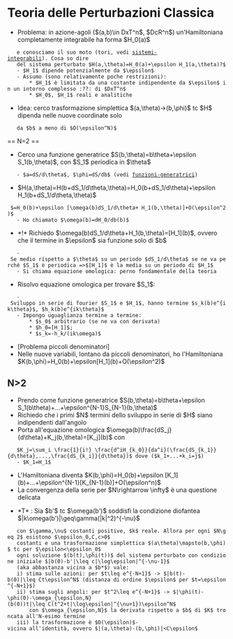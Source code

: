 = Teoria delle Perturbazioni Classica =
* Problema: in azione-agoli ($(a,b)\in DxT^n$, $DcR^n$) un'Hamiltoniana completamente integrabile ha forma $H_0(a)$
    e conosciamo il suo moto (tori, vedi [[sistemi-integrabili]]). Cosa so dire
    del sistema perturbato $H(a,\theta)=H_0(a)+\epsilon H_1(a,\theta)?$
    - $H_1$ dipende potenzialmente da $\epsilon$
    - Assumo (sono relativamente poche restrizioni):
        * $H_1$ è limitata da una costante indipendente da $\epsilon$ in un intorno complesso :??: di $DxT^n$
        * $H_0$, $H_1$ reali e analitiche
* Idea: cerco trasformazione simplettica $(a,\theta)->(b,\phi)$ tc $H$ dipenda nelle nuove coordinate solo
    da $b$ a meno di $O(\epsilon^N)$

== N=2 ==
* Cerco una funzione generatrice $S(b,\theta)=b\theta+\epsilon S_1(b,\theta)$, con $S_1$ periodica in $\theta$
    - $a=dS/d\theta$, $\phi=dS/db$ (vedi [[funzioni-generatrici]])
* $H(a,\theta)=H(b+dS_1/d\theta,\theta)=H_0(b+dS_1/d\theta)+\epsilon H_1(b+dS_1/d\theta,\theta)$
  $=H_0(b)+\epsilon [\omega(b)dS_1/d\theta+ H_1(b,\theta)]+O(\epsilon^2)$
    - Ho chiamato $\omega(b)=dH_0/db(b)$
* *!* Richiedo $\omega(b)dS_1/d\theta+H_1(b,\theta)=[H_1](b)$, ovvero che il termine in $\epsilon$ sia funzione solo di $b$
    - Se medio rispetto a $\theta$ su un periodo $dS_1/d\theta$ se ne va perchè $S_1$ è periodica =>$[H_1]$ è la media su un periodo di $H_1$
    - Si chiama equazione omologica: perno fondamentale della teoria
* Risolvo equazione omologica per trovare $S_1$:
    - Sviluppo in serie di fourier $S_1$ e $H_1$, hanno termine $s_k(b)e^{ik\theta}$, $h_k(b)e^{ik\theta}$
    - Impongo uguaglianza termine a termine:
        * $s_0$ arbitrario (se ne va con derivata)
        * $h_0=[H_1]$;
        * $s_k=-h_k/(ik\omega)$
* [Problema piccoli denominatori]
* Nelle nuove variabili, lontano da piccoli denominatori, ho l'Hamiltoniana $K(b,\phi)=H_0(b)+\epsilon[H_1](b)+O(\epsilon^2)$

== N>2 ==
* Prendo come funzione generatrice $S(b,\theta)=b\theta+\epsilon S_1(b\theta)+...+\epsilon^{N-1}S_{N-1}(b,\theta)$
* Richiedo che i primi $N$ termini dello sviluppo in serie di $H$ siano indipendenti dall'angolo
* Porta all'equazione omologica $\omega(b)\frac{dS_j}{d\theta}+K_j(b,\theta)=[K_j](b)$ con
    $K_j=\sum_i \frac{1}{i!} \frac{d^iH_{k_0}}{da^i}(\frac{dS_{k_1}}{d\theta},...,\frac{dS_{k_i}}{d\theta})$ dove ($k_1+...+k_i=j$)
    - $K_1=H_1$
* L'Hamiltoniana diventa $K(b,\phi)=H_0(b)+\epsilon [K_1](b)+...+\epsilon^{N-1}[K_{N-1}(b)]+O(\epsilon^n)$
* La convergenza della serie per $N\rightarrow \infty$ è una questione delicata


* *T* : Sia $b'$ tc $\omega(b')$ soddisfi la condizione diofantea $|k\omega(b')|\geq\gamma(|k|^2)^{-\nu}$
    con $\gamma,\nu$ costanti positive, $k$ reale. Allora per ogni $N\geq 2$ esistono $\epsilon_0,C,c>0$
    costanti e una trasformazione simplettica $(a\theta)\mapsto(b,\phi)$ tc per $\epsilon<\epsilon_0$
    ogni soluzione $(b(t),\phi(t))$ del sistema perturbato con condizione iniziale $|b(0)-b'|\leq c|\log\epsilon|^{-\nu-1}$
    (aka abbastanza vicina a $b*$) vale:
    i) stima sulle azioni: per $t\leq e^{-N+1}$ -> $|b(t)-b(0)|\leq Ct\epsilon^N$ (distanza di ordine $\epsilon$ per $t=\epsilon^{-N+1}$)
    ii) stima sugli angoli: per $t^2\leq e^{-N+1}$ -> $|\phi(t)-\phi(0)-\omega_{\epsilon,N}(b(0))t|\leq C(t^2+t|\log\epsilon|^{\nu+1})\epsilon^N$
        con $\omega_{\epsilon,N}$ la derivata rispetto a $b$ di $K$ troncata all'N-esimo termine
    iii) la trasformazione è $O(\epsilon)$-vicina all'identità, ovvero $|(a,\theta)-(b,\phi)|<C\epsilon$
